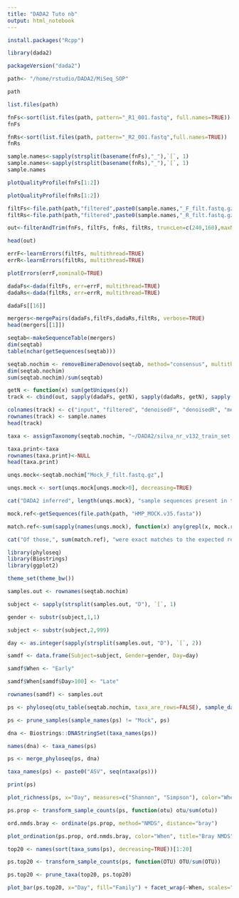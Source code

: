 ```yaml
---
title: "DADA2 Tuto nb"
output: html_notebook
---
```


```r
install.packages("Rcpp")
```
```r
library(dada2)
```

```r
packageVersion("dada2")
```

```r
path<- "/home/rstudio/DADA2/MiSeq_SOP"
```

```r
path
```

```r
list.files(path)
```

```r
fnFs<-sort(list.files(path, pattern="_R1_001.fastq", full.names=TRUE))
fnFs
```

```r
fnRs<-sort(list.files(path, pattern="_R2_001.fastq",full.names=TRUE))
fnRs
```

```r
sample.names<-sapply(strsplit(basename(fnFs),"_"),`[`, 1)
sample.names<-sapply(strsplit(basename(fnRs),"_"),`[`, 1)
sample.names
```

```r
plotQualityProfile(fnFs[1:2])
```

```r
plotQualityProfile(fnRs[1:2])
```

```r
filtFs<-file.path(path,"filtered",paste0(sample.names,"_F_filt.fastq.gz"))
filtRs<-file.path(path,"filtered",paste0(sample.names,"_R_filt.fastq.gz"))
```

```r
out<-filterAndTrim(fnFs, filtFs, fnRs, filtRs, truncLen=c(240,160),maxN=0,maxEE=c(2,2),truncQ=2,rm.phix=TRUE,compress=TRUE,multithread=TRUE)
```

```r
head(out)
```

```r
errF<-learnErrors(filtFs, multithread=TRUE)
errR<-learnErrors(filtRs, multithread=TRUE)
```
```r
plotErrors(errF,nominalQ=TRUE)
```
```r
dadaFs<-dada(filtFs, err=errF, multithread=TRUE)
dadaRs<-dada(filtRs, err=errR, multithread=TRUE)
```

```r
dadaFs[[16]]
```
```r
mergers<-mergePairs(dadaFs,filtFs,dadaRs,filtRs, verbose=TRUE)
head(mergers[[1]])
```

```r
seqtab<-makeSequenceTable(mergers)
dim(seqtab)
table(nchar(getSequences(seqtab)))
```

```r
seqtab.nochim <- removeBimeraDenovo(seqtab, method="consensus", multithread=TRUE, verbose=TRUE)
dim(seqtab.nochim)
sum(seqtab.nochim)/sum(seqtab)
```

```r
getN <- function(x) sum(getUniques(x))
track <- cbind(out, sapply(dadaFs, getN), sapply(dadaRs, getN), sapply(mergers, getN), rowSums(seqtab.nochim))
```

```r
colnames(track) <- c("input", "filtered", "denoisedF", "denoisedR", "merged", "nonchim")
rownames(track) <- sample.names
head(track)
```

```r
taxa <- assignTaxonomy(seqtab.nochim, "~/DADA2/silva_nr_v132_train_set.fa.gz", multithread=TRUE)
```

```r
taxa.print<-taxa
rownames(taxa.print)<-NULL
head(taxa.print)
```

```r
unqs.mock<-seqtab.nochim["Mock_F_filt.fastq.gz",]

unqs.mock <- sort(unqs.mock[unqs.mock>0], decreasing=TRUE)

cat("DADA2 inferred", length(unqs.mock), "sample sequences present in the Mock community.\n")
```

```r
mock.ref<-getSequences(file.path(path, "HMP_MOCK.v35.fasta"))

match.ref<-sum(sapply(names(unqs.mock), function(x) any(grepl(x, mock.ref))))

cat("Of those,", sum(match.ref), "were exact matches to the expected reference sequences.\n")
```

```r
library(phyloseq)
library(Biostrings)
library(ggplot2)
```

```r
theme_set(theme_bw())
```

```r
samples.out <- rownames(seqtab.nochim)

subject <- sapply(strsplit(samples.out, "D"), `[`, 1)

gender <- substr(subject,1,1)

subject <- substr(subject,2,999)

day <- as.integer(sapply(strsplit(samples.out, "D"), `[`, 2))

samdf <- data.frame(Subject=subject, Gender=gender, Day=day)

samdf$When <- "Early"

samdf$When[samdf$Day>100] <- "Late"

rownames(samdf) <- samples.out

```


```r
ps <- phyloseq(otu_table(seqtab.nochim, taxa_are_rows=FALSE), sample_data(samdf),tax_table(taxa))

ps <- prune_samples(sample_names(ps) != "Mock", ps)
```

```r
dna <- Biostrings::DNAStringSet(taxa_names(ps))

names(dna) <- taxa_names(ps)

ps <- merge_phyloseq(ps, dna)

taxa_names(ps) <- paste0("ASV", seq(ntaxa(ps)))

print(ps)
```

```r
plot_richness(ps, x="Day", measures=c("Shannon", "Simpson"), color="When")
```

```r
ps.prop <- transform_sample_counts(ps, function(otu) otu/sum(otu))

ord.nmds.bray <- ordinate(ps.prop, method="NMDS", distance="bray")
```

```r
plot_ordination(ps.prop, ord.nmds.bray, color="When", title="Bray NMDS")

```

```r
top20 <- names(sort(taxa_sums(ps), decreasing=TRUE))[1:20]

ps.top20 <- transform_sample_counts(ps, function(OTU) OTU/sum(OTU))

ps.top20 <- prune_taxa(top20, ps.top20)

plot_bar(ps.top20, x="Day", fill="Family") + facet_wrap(~When, scales="free_x")
```

